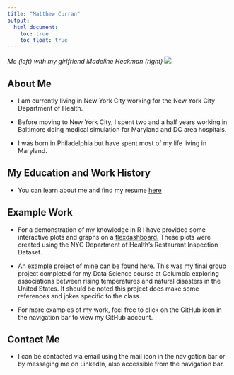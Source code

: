 ```yaml
---
title: "Matthew Curran"
output: 
  html_document:
    toc: true
    toc_float: true
---
```


_Me (left) with my girlfriend Madeline Heckman (right)_
![](images/Me.JPG)

## About Me

* I am currently living in New York City working for the New York City Department of Health.

* Before moving to New York City, I spent two and a half years working in Baltimore doing medical simulation for Maryland and DC area hospitals.

* I was born in Philadelphia but have spent most of my life living in Maryland.

## My Education and Work History

* You can learn about me and find my resume [here](about.html)

## Example Work

* For a demonstration of my knowledge in R I have provided some interactive plots and graphs on a [flexdashboard.](flexdashboard.html) These plots were created using the NYC Department of Health's Restaurant Inspection Dataset.

* An example project of mine can be found [here.](https://ilz2105.github.io/disasters.github.io/) This was my final group project completed for my Data Science course at Columbia exploring associations between rising temperatures and natural disasters in the United States. It should be noted this project does make some references and jokes specific to the class.

* For more examples of my work, feel free to click on the GitHub icon in the navigation bar to view my GitHub account.

## Contact Me

* I can be contacted via email using the mail icon in the navigation bar or by messaging me on LinkedIn, also accessible from the navigation bar.







